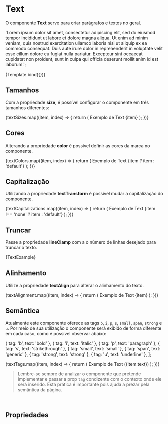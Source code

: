 
<Meta title="Design System/Atoms/Text" component={Text} />


# Text

O componente **Text** serve para criar parágrafos e textos no geral.

  'Lorem ipsum dolor sit amet, consectetur adipiscing elit, sed do eiusmod tempor incididunt ut labore et dolore magna aliqua. Ut enim ad minim veniam, quis nostrud exercitation ullamco laboris nisi ut aliquip ex ea commodo consequat. Duis aute irure dolor in reprehenderit in voluptate velit esse cillum dolore eu fugiat nulla pariatur. Excepteur sint occaecat cupidatat non proident, sunt in culpa qui officia deserunt mollit anim id est laborum.';

<Canvas>
  <Story name="Default" args={{ tag: 'p', children: TextExample }}>
    {Template.bind({})}
  </Story>
</Canvas>

## Tamanhos

Com a propriedade **size**, é possível configurar o componente em três tamanhos diferentes:


<Story name="Size">
  <View paddingTop={{ xs: 'xs' }} paddingBottom={{ xs: 'm' }}>
    {textSizes.map((item, index) => {
      return (
        <Text size={{ xs: item }} paddingBottom={{ xs: 'xs' }} key={`text-${index - 1}`}>
          Exemplo de Text {item}
        </Text>
      );
    })}
  </View>
</Story>

## Cores

Alterando a propriedade **color** é possível definir as cores da marca no componente.


<Story name="Color">
  <View paddingTop={{ xs: 'xs' }} paddingBottom={{ xs: 'm' }}>
    {textColors.map((item, index) => {
      return (
        <Text color={item} paddingBottom={{ xs: 'xs' }} key={`text-${index - 1}`}>
          Exemplo de Text {item ? item : 'default'}
        </Text>
      );
    })}
  </View>
</Story>

## Capitalização

Utilizando a propriedade **textTransform** é possível mudar a capitalização do componente.


<Story name="TextTransform">
  <View paddingTop={{ xs: 'xs' }} paddingBottom={{ xs: 'm' }}>
    {textCapitalizations.map((item, index) => {
      return (
        <Text textTransform={item} paddingBottom={{ xs: 'xs' }} key={`text-${index - 1}`}>
          Exemplo de Text {item !== 'none' ? item : 'default'}
        </Text>
      );
    })}
  </View>
</Story>

## Truncar

Passe a propriedade **lineClamp** com a o número de linhas desejado para truncar o texto.

<Story name="LineClamp">
  <View paddingTop={{ xs: 'xs' }} paddingBottom={{ xs: 'l' }}>
    <Text lineClamp={2}>{TextExample}</Text>
  </View>
</Story>

## Alinhamento

Utilize a propriedade **textAlign** para alterar o alinhamento do texto.


<Story name="TextAlign">
  <View paddingTop={{ xs: 'xs' }} paddingBottom={{ xs: 'l' }}>
    {textAlignment.map((item, index) => {
      return (
        <Text textAlign={{ xs: item }} paddingBottom={{ xs: 'xs' }} key={`text-${index - 1}`}>
          Exemplo de Text {item}
        </Text>
      );
    })}
  </View>
</Story>

## Semântica

Atualmente este componente oferece as tags `b`, `i`, `p`, `s`, `small`, `span`, `strong` e `u`. Por meio de sua utilização o componente será exibido de forma diferente em cada caso, como é possível observar abaixo:

  { tag: 'b', text: 'bold' },
  { tag: 'i', text: 'italic' },
  { tag: 'p', text: 'paragraph' },
  { tag: 's', text: 'strikethrough' },
  { tag: 'small', text: 'small' },
  { tag: 'span', text: 'generic' },
  { tag: 'strong', text: 'strong' },
  { tag: 'u', text: 'underline' },
];

<Story name="Tag">
  <View paddingTop={{ xs: 'xs' }} paddingBottom={{ xs: 'm' }}>
    {textTags.map((item, index) => {
      return (
        <Text tag={item.tag} paddingBottom={{ xs: 'xs' }} key={`text-${index - 1}`}>
          Exemplo de Text ({item.text})
        </Text>
      );
    })}
  </View>
</Story>

> Lembre-se sempre de analizar o componente que pretende implementar e passar a prop `tag` condizente com o contexto onde ele será inserido. Esta prática é importante pois ajuda a prezar pela semântica da página.

<br />

## Propriedades

<ArgsTable story="Default" />
